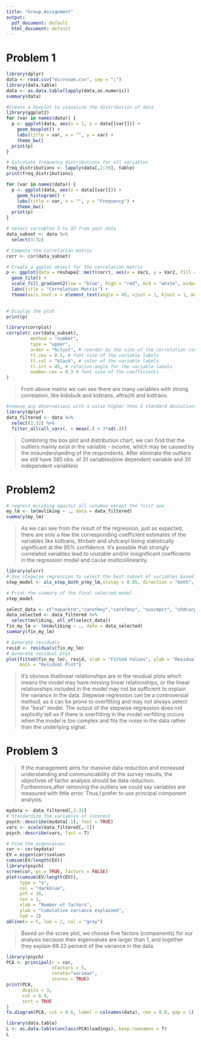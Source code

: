 ```yaml
---
title: "Group_Assignment"
output:
  pdf_document: default
  html_document: default
---
```


# Problem 1
```r
library(dplyr)
data <- read.csv("microvan.csv", sep = ";")
library(data.table)
data <- as.data.table(lapply(data,as.numeric))
summary(data)

```

```r
#Create a boxplot to visualize the distribution of data
library(ggplot2)
for (var in names(data)) {
  p <- ggplot(data, aes(x = 1, y = data[[var]])) +
    geom_boxplot() +
    labs(title = var, x = "", y = var) +
    theme_bw()
  print(p)
}
```
```r

# Calculate frequency distributions for all variables
freq_distributions <- lapply(data[,2:39], table)
print(freq_distributions)
```

```r
for (var in names(data)) {
  p <- ggplot(data, aes(x = data[[var]])) +
    geom_histogram() +
    labs(title = var, x = "", y = "Frequency") +
    theme_bw()
  print(p)
}
```

```r
# Select variables 3 to 32 from your data
data_subset <- data %>% 
  select(3:32)

# Compute the correlation matrix
corr <- cor(data_subset)

# Create a ggplot object for the correlation matrix
p <- ggplot(data = reshape2::melt(corr), aes(x = Var1, y = Var2, fill = value)) + 
  geom_tile() +
  scale_fill_gradient2(low = "blue", high = "red", mid = "white", midpoint = 0) +
  labs(title = "Correlation Matrix") +
  theme(axis.text.x = element_text(angle = 45, vjust = 1, hjust = 1, margin = margin(t = 10, r = 10, b = 10, l = 10)))
  

# Display the plot
print(p)

library(corrplot)
corrplot( cor(data_subset), 
         method = "number", 
         type = "upper", 
         order = "hclust", # reorder by the size of the correlation coefficients
         tl.cex = 0.5, # font size of the variable labels
         tl.col = "black", # color of the variable labels
         tl.srt = 45, # rotation angle for the variable labels
         number.cex = 0.3 # font size of the coefficients
)
```
>From above matrix we can see there are many variables with strong correlation, like kidsbulk and kidtrans, aftrschl and kidtrans. 

```r
#remove any observations with a value higher than 3 standard deviations from the mean
library(dplyr)
data_filtered <- data %>%
  select(2:32) %>% 
  filter_all(all_vars(. < mean(.) + 3*sd(.))) 
```

>Combining the box plot and distribution chart, we can find that the outliers mainly exist in the variable - income, which may be caused by the misunderstanding of the respondents. After eliminate the outliers we still have 385 obs. of 31 variables(one dependent variable and 30 independent variables)

# Problem2


```r
# regress mvliking against all columns except the first one
my_lm <- lm(mvliking ~ ., data = data_filtered) 
summary(my_lm) 

```

> As we can see from the result of the regression, just as expected, there are only a few the corresponding coefficient estimates of the variables like kidtrans, lthrbetr and shdcarpl being statistically significant at the 95% confidence. It's possible that strongly correlated variables lead to unstable and/or insignificant coefficients in the regression model and cause multicollinearity. 

```r
library(olsrr)
# Use stepwise regression to select the best subset of variables based on p-value
step_model <- ols_step_both_p(my_lm,slstay = 0.05, direction = "both", trace = FALSE)

# Print the summary of the final selected model
step_model
```

```r
select_data <- c("noparkrm","carefmny","carefmny", "suvcmpct", "shdcarpl","lthrbetr","miniboxy","homlrgst","twoincom","strngwrn","tkvacatn")
data_selected <- data_filtered %>%
  select(mvliking, all_of(select_data))
fin_my_lm <- lm(mvliking ~ ., data = data_selected)
summary(fin_my_lm)
```

```r
# Generate residuals
resid <- residuals(fin_my_lm)
# Generate residual plot
plot(fitted(fin_my_lm), resid, xlab = "Fitted Values", ylab = "Residuals",
     main = "Residual Plot")
```
> It's obvious thatlinear relationships are in the residual plots which means the model may have missing linear relationships, or the linear relationships included in the model may not be sufficient to explain the variance in the data.
Stepwise regression can be a controversial method, as it can be prone to overfitting and may not always select the "best" model. The output of the stepwise regression does not explicitly tell us if there is overfitting in the model.verfitting occurs when the model is too complex and fits the noise in the data rather than the underlying signal. 

# Problem 3

>If the management aims for massive data reduction and increased understanding and communicability of the survey results, the objectives of factor analysis should be data reduction. Furthermore,after removing the outliers we could say variables are measured with little error. Thus,I prefer to use principal component analysis.

```r
mydata <- data_filtered[,2:31]
# Standardize the variables of interest
psych::describe(mydata[-1], fast = TRUE)
vars <- scale(data_filtered[,-1])
psych::describe(vars, fast = T)
```
```r
# Find the eigenvalues
cor <- cor(mydata)
EV = eigen(cor)$values
cumsum(EV/length(EV))
library(psych)
scree(cor, pc = TRUE, factors = FALSE)
plot(cumsum(EV/length(EV)), 
     type = "o", 
     col = "darkblue",
     pch = 16, 
     cex = 1, 
     xlab = "Number of factors", 
     ylab = "Cumulative variance explained", 
     lwd = 2) 
abline(v = 5, lwd = 2, col = "grey") 
```
>Based on the scree plot, we choose five factors (components) for our analysis because their eigenvalues are larger than 1, and together they explain 69.33 percent of the variance in the data.

```r
library(psych) 
PCA <- principal(r = cor, 
                 nfactors = 5, 
                 rotate="varimax",
                 scores = TRUE)
print(PCA, 
      digits = 3, 
      cut = 0.4, 
      sort = TRUE 
)
fa.diagram(PCA, cut = 0.6, label = colnames(data), cex = 0.8, gap = 1) 
```
```r
library(data.table)
L <- as.data.table(unclass(PCA$loadings), keep.rownames = T)
L
```



